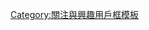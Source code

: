 {{Userbox
  |border-c = #000000
  |border-s = 1
  |id-c     = #FFFFFF
  |id-s     = 12
  |id-fc    = #000000
  |info-c   = #87cefa
  |info-s   = 10
  |info-fc  = #FFFF
  |id       = [[File:AFALEAN LU 20071104.jpg|45px]]
  |info     = 這個用戶是'''[[盧學叡]]'''的歌迷。
}}
[[category:喜歡盧學叡的維基人|{{PAGENAME}}]]
<noinclude>[[Category:關注與興趣用戶框模板]]</noinclude>
